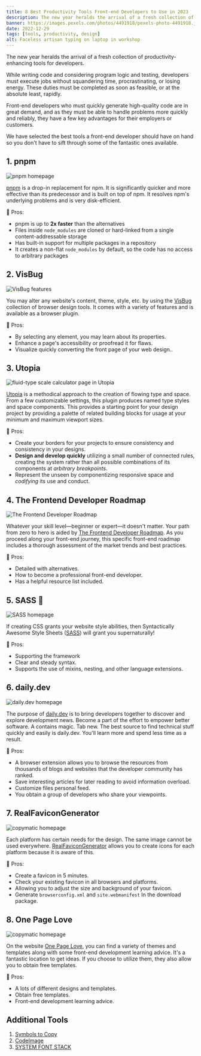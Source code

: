 ```yaml
---
title: 8 Best Productivity Tools Front-end Developers to Use in 2023
description: The new year heralds the arrival of a fresh collection of productivity-enhancing tools for developers. While writing code and considering program logic and testing, developers must execute jobs without squandering time, procrastinating, or losing energy. These duties must be completed as soon as feasible, or at the absolute least, rapidly.
banner: https://images.pexels.com/photos/4491918/pexels-photo-4491918.jpeg?auto=compress&cs=tinysrgb&w=1260&h=750&dpr=1
date: 2022-12-29
tags: [tools, productivity, design]
alt: Faceless artisan typing on laptop in workshop
---
```


The new year heralds the arrival of a fresh collection of productivity-enhancing tools for developers.

While writing code and considering program logic and testing, developers must execute jobs without squandering time, procrastinating, or losing energy. These duties must be completed as soon as feasible, or at the absolute least, rapidly.

Front-end developers who must quickly generate high-quality code are in great demand, and as they must be able to handle problems more quickly and reliably, they have a few key advantages for their employers or customers.

We have selected the best tools a front-end developer should have on hand so you don't have to sift through some of the fantastic ones available.

## 1. pnpm

<Image
  src="/images/8-best-productivity-tools-front-end-developers-to-use-in-2023/screencapture-pnpm-io-2022-12-29-07_59_22.png"
  alt="pnpm homepage"
/>

[pnpm](https://www.npmjs.com/) is a drop-in replacement for npm. It is significantly
quicker and more effective than its predecessor and is built on top of npm. It resolves
npm's underlying problems and is very disk-efficient.

🥳 Pros:

- pnpm is up to **2x faster** than the alternatives
- Files inside `node_modules` are cloned or hard-linked from a single content-addressable storage
- Has built-in support for multiple packages in a repository
- It creates a non-flat `node_modules` by default, so the code has no access to arbitrary packages

## 2. VisBug

<Image
  src="/images/8-best-productivity-tools-front-end-developers-to-use-in-2023/visbug-3-3585024467.png"
  alt="VisBug features"
/>

You may alter any website's content, theme, style, etc. by using the [VisBug](https://visbug.web.app/) collection of browser design tools. It comes with a variety of features and is available as a browser plugin.

🥳 Pros:

- By selecting any element, you may learn about its properties.
- Enhance a page's accessibility or proofread it for flaws.
- Visualize quickly converting the front page of your web design..

## 3. Utopia

<Image
  src="/images/8-best-productivity-tools-front-end-developers-to-use-in-2023/screencapture-utopia-fyi-type-calculator-2022-12-29-08_33_21.png"
  alt="fluid-type scale calculator page in Utopia"
/>

[Utopia](https://utopia.fyi/) is a methodical approach to the creation of flowing type and space. From a few customizable settings, this plugin produces named type styles and space components. This provides a starting point for your design project by providing a palette of related building blocks for usage at your minimum and maximum viewport sizes.

🥳 Pros:

- Create your borders for your projects to ensure consistency and consistency in your designs.
- **Design and develop quickly** utilizing a small number of connected rules, creating the system rather than all possible combinations of its components at _arbitrary breakpoints_.
- Represent the unseen by componentizing responsive space and _codifying_ its use and conduct.

## 4. The Frontend Developer Roadmap

<Image
  src="/images/8-best-productivity-tools-front-end-developers-to-use-in-2023/screencapture-roadmap-sh-frontend-2022-12-29-08_12_33.png"
  alt="The Frontend Developer Roadmap"
/>

Whatever your skill level—beginner or expert—it doesn't matter. Your path from zero to hero is aided by [The Frontend Developer Roadmap](https://roadmap.sh/frontend). As you proceed along your front-end journey, this specific front-end roadmap includes a thorough assessment of the market trends and best practices.

🥳 Pros:

- Detailed with alternatives.
- How to become a professional front-end developer.
- Has a helpful resource list included.

## 5. SASS 💖

<Image
  src="/images/8-best-productivity-tools-front-end-developers-to-use-in-2023/screencapture-sass-lang-2022-12-29-08_23_49.png"
  alt="SASS homepage"
/>

If creating CSS grants your website style abilities, then Syntactically Awesome Style Sheets ([SASS](https://sass-lang.com/)) will grant you supernaturally!

🥳 Pros:

- Supporting the framework
- Clear and steady syntax.
- Supports the use of mixins, nesting, and other language extensions.

## 6. daily.dev

<Image
  src="/images/8-best-productivity-tools-front-end-developers-to-use-in-2023/screencapture-daily-dev-2022-12-29-08_25_57.png"
  alt="daily.dev homepage"
/>

The purpose of [daily.dev](https://daily.dev/) is to bring developers together to discover and explore development news. Become a part of the effort to empower better software. A contains magic. Tab new. The best source to find technical stuff quickly and easily is daily.dev. You'll learn more and spend less time as a result.

🥳 Pros:

- A browser extension allows you to browse the resources from thousands of blogs and websites that the developer community has ranked.
- Save interesting articles for later reading to avoid information overload.
- Customize files personal feed.
- You obtain a group of developers who share your viewpoints.

## 7. RealFaviconGenerator

<Image
  src="/images/8-best-productivity-tools-front-end-developers-to-use-in-2023/screencapture-realfavicongenerator-net-2022-12-29-10_24_11.png"
  alt="copymatic homepage"
/>

Each platform has certain needs for the design. The same image cannot be used everywhere. [RealFaviconGenerator](https://realfavicongenerator.net/) allows you to create icons for each platform because it is aware of this.

🥳 Pros:

- Create a favicon in 5 minutes.
- Check your existing favicon in all browsers and platforms.
- Allowing you to adjust the size and background of your favicon.
- Generate `browserconfig.xml` and `site.webmanifest` In the download package.

## 8. One Page Love

<Image
  src="/images/8-best-productivity-tools-front-end-developers-to-use-in-2023/screencapture-onepagelove-2022-12-29-09_57_26.png"
  alt="copymatic homepage"
/>

On the website [One Page Love](https://onepagelove.com/), you can find a variety of themes and templates along with some front-end development learning advice. It's a fantastic location to get ideas. If you choose to utilize them, they also allow you to obtain free templates.

🥳 Pros:

- A lots of different designs and templates.
- Obtain free templates.
- Front-end development learning advice.

## Additional Tools

1. [Symbols to Copy](https://symbols.wentin.net/)
2. [CodeImage](https://app.codeimage.dev/)
3. [SYSTEM FONT STACK](https://systemfontstack.com/)
